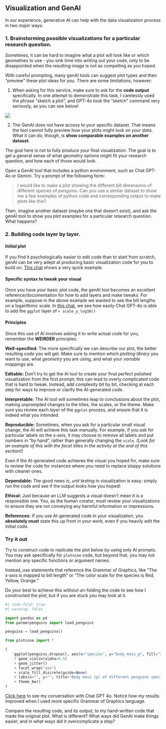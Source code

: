 ## Visualization and GenAI

In our experience, generative AI can help with the data visualization process in two major ways:

### 1. Brainstorming possible visualizations for a particular research question.

Sometimes, it can be hard to imagine what a plot will look like or which geometries to use - you sink time into writing out your code, only to be disappointed when the resulting image is not as compelling as you hoped.

With careful prompting, many genAI tools can suggest plot types and then "preview" these plot ideas for you.  There are some limitations, however:

1. When asking for this service, make sure to ask for the **code output** specifically.  In one attempt to demonstrate this task, I carelessly used the phrase "sketch a plot", and GPT-4o took the "sketch" command very seriously, as you can see below!

![](./images/sketch_penguins.webp)

2.  The GenAI does not have access to your specific dataset. That means the tool cannot fully preview how your plots might look *on your data*. What it can do, though, is **show comparable examples on another dataset**.

The goal here is not to fully produce your final visualization.  The goal is to get a general sense of what geometry options might fit your research question, and how each of those would look.

::: {.callout-practice-exercise}

Open a GenAI tool that includes a python environment, such as Chat GPT-4o or Gemini. Try a prompt of the following form:

> I would like to make a plot showing the different bill dimensions of different species of penguins.  Can you use a similar dataset to show me a few examples of python code and corresponding output to make plots like this?

Then, imagine another dataset (maybe one that doesn't exist), and ask the genAI tool to show you plot examples for a particular research question.  What happens?
:::

### 2. Building code layer by layer.

#### Initial plot

If you find it psychologically easier to edit code than to start from scratch, genAI can be very adept at producing basic visualization code for you to build on.  [This chat](https://chatgpt.com/share/671202e0-026c-8012-b770-34ea6bf18f65) shows a very quick example.

#### Specific syntax to tweak your visual

Once you have your basic plot code, the genAI tool becomes an excellent reference/documentation for how to add layers and make tweaks.  For example, suppose in the above example we wanted to see the bill lengths on a logarithmic scale.  In [this chat](https://chatgpt.com/share/671202e0-026c-8012-b770-34ea6bf18f65), we see how easily Chat GPT-4o is able to add the `ggplot` layer of `+ scale_y_log10()`

#### Principles

Since this use of AI involves asking it to write actual code for you, remember the **WEIRDER** principles:

**Well-specified:** The more specifically we can describe our plot, the better resulting code you will get.  Make sure to mention which *plotting library* you want to use, what *geometry* you are using, and what your *variable mappings* are.

**Editable:** Don't try to get the AI tool to create your final perfect polished visualization from the first prompt; this can lead to overly complicated code that is hard to tweak.  Instead, add complexity bit by bit, checking at each step for ways to improve or clarify the AI-generated code.

**Interpretable:** The AI tool will sometimes leap to conclusions about the plot, making unprompted changes to the titles, the scales, or the theme.  Make sure you review each *layer* of the `ggplot` process, and ensure that it is indeed what you intended.

**Reproducible:** Sometimes, when you ask for a particular small visual change, the AI will achieve this task manually.  For example, if you ask for particular labels on the x-axis, it may choose to remove all labels and put numbers in "by hand", rather than generally changing the `scale`.  *(Look for an example of this with the facet titles in the activity at the end of this section!)*

Even if the AI-generated code achieves the visual you hoped for, make sure to review the code for instances where you need to replace sloppy solutions with cleaner ones.

**Dependable:** The good news is, *unit testing* in visualization is easy: simply run the code and see if the output looks how you hoped!

**Ethical:** Just because an LLM suggests a visual doesn't mean it is a responsible one.  You, as the human creator, must review your visualizations to ensure they are not conveying any harmful information or impressions.

**References:** If you use AI-generated code in your visualization, you **absolutely must** state this up front in your work, even if you heavily edit the initial code.

### Try it out

::: {.callout-practice-exercise}

Try to construct code to replicate the plot below by using only AI prompts.  You may ask specifically for `plotnine` code, but beyond that, you may not mention any specific functions or argument names.

Instead, use statements that reference the Grammar of Graphics, like "The x-axis is mapped to bill length" or "The color scale for the species is Red, Yellow, Orange."

Do your best to achieve this *without* un-folding the code to see how I constructed the plot; but if you are stuck you may look at it.

:::

```python
#| code-fold: true
#| warning: false

import pandas as pd
from palmerpenguins import load_penguins

penguins = load_penguins()

from plotnine import *

(
    ggplot(penguins.dropna(), aes(x="species", y="body_mass_g", fill="species"))
    + geom_violin(alpha=0.5)
    + geom_jitter()
    + facet_wrap("sex")
    + scale_fill_discrete(guide=None)
    + labs(x="", y="", title="Body mass (g) of different penguins species by sex.")
    + theme_bw()
)
```

::: {.callout-practice-exercise}

[Click here](https://chatgpt.com/share/6711fb65-6884-8012-a9ff-9789f34b956a) to see my conversation with Chat GPT 4o.  Notice how my results improved when I used more specific Grammar of Graphics language.

Compare the resulting code, and its output, to my hand-written code that made the original plot.  What is different?  What ways did GenAI make things easier, and in what ways did it overcomplicate a step?

:::
